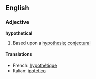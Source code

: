 ==English==
===Adjective===
'''hypothetical'''

#Based upon a [[hypothesis]]; [[conjectural]]

====Translations====
*French: [[hypothétique]]
*Italian: [[ipotetico]]